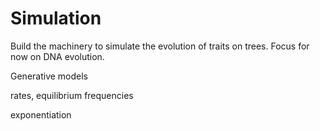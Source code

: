 # Simulation

Build the machinery to simulate the evolution of traits on trees. Focus for now on DNA evolution.

Generative models

rates, equilibrium frequencies

exponentiation

